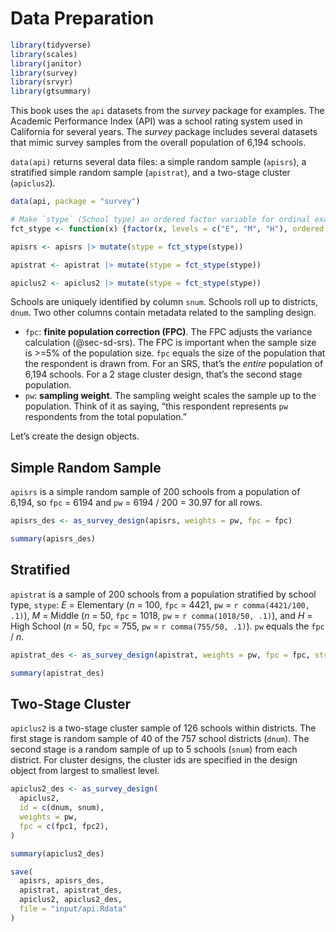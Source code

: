 # Data Preparation {#sec-data-preparation}

```r
library(tidyverse)
library(scales)
library(janitor)
library(survey)
library(srvyr)
library(gtsummary)
```

This book uses the `api` datasets from the *survey* package for examples. The Academic Performance Index (API) was a school rating system used in California for several years. The *survey* package includes several datasets that mimic survey samples from the overall population of 6,194 schools.

`data(api)` returns several data files: a simple random sample (`apisrs`), a stratified simple random sample (`apistrat`), and a two-stage cluster (`apiclus2`).

```r
data(api, package = "survey")

# Make `stype` (School type) an ordered factor variable for ordinal examples.
fct_stype <- function(x) {factor(x, levels = c("E", "M", "H"), ordered = TRUE)}

apisrs <- apisrs |> mutate(stype = fct_stype(stype))

apistrat <- apistrat |> mutate(stype = fct_stype(stype))

apiclus2 <- apiclus2 |> mutate(stype = fct_stype(stype))
```

Schools are uniquely identified by column `snum`. Schools roll up to districts, `dnum`. Two other columns contain metadata related to the sampling design.

- `fpc`: **finite population correction (FPC)**. The FPC adjusts the variance calculation (@sec-sd-srs). The FPC is important when the sample size is >=5% of the population size. `fpc` equals the size of the population that the respondent is drawn from. For an SRS, that's the _entire_ population of 6,194 schools. For a 2 stage cluster design, that's the second stage population.
- `pw`: **sampling weight**. The sampling weight scales the sample up to the population. Think of it as saying, "this respondent represents `pw` respondents from the total population."

Let's create the design objects.

::: panel-tabset

## Simple Random Sample

`apisrs` is a simple random sample of 200 schools from a population of 6,194, so `fpc` = 6194 and `pw` = 6194 / 200 = 30.97 for all rows.

```r
apisrs_des <- as_survey_design(apisrs, weights = pw, fpc = fpc)

summary(apisrs_des)
```

## Stratified

`apistrat` is a sample of 200 schools from a population stratified by school type, `stype`: *E* = Elementary (*n* = 100, `fpc` = 4421, `pw` = `r comma(4421/100, .1)`), *M* = Middle (*n* = 50, `fpc` = 1018, `pw` = `r comma(1018/50, .1)`), and *H* = High School (*n* = 50, `fpc` = 755, `pw` = `r comma(755/50, .1)`). `pw` equals the `fpc` / *n*.

```r
apistrat_des <- as_survey_design(apistrat, weights = pw, fpc = fpc, strata = stype)

summary(apistrat_des)
```

## Two-Stage Cluster

`apiclus2` is a two-stage cluster sample of 126 schools within districts. The first stage is random sample of 40 of the 757 school districts (`dnum`). The second stage is a random sample of up to 5 schools (`snum`) from each district. For cluster designs, the cluster ids are specified in the design object from largest to smallest level.

```r
apiclus2_des <- as_survey_design(
  apiclus2,
  id = c(dnum, snum),
  weights = pw,
  fpc = c(fpc1, fpc2),
)

summary(apiclus2_des)
```

:::

```r
save(
  apisrs, apisrs_des, 
  apistrat, apistrat_des,
  apiclus2, apiclus2_des,
  file = "input/api.Rdata"
)
```
